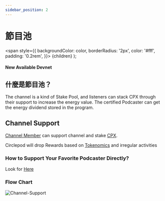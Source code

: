 ```yaml
---
sidebar_position: 2
---
```


# 節目池


  <span
    style={{
      backgroundColor: color,
      borderRadius: '2px',
      color: '#fff',
      padding: '0.2rem',
    }}>
    {children}
  </span>
);

#### New Available <Highlight color="#25c2a0">Devnet</Highlight>

## 什麼是節目池？

The channel is a kind of Stake Pool, and listeners can stack CPX through their support to increase the energy value. The certified Podcaster can get the energy dividend stored in the program.

## Channel Support

[Channel Member](/docs/channel/channel-member) can support channel and stake [CPX](/docs/tokenomics/intro).

Circlepod will drop Rewards based on [Tokenomics](/docs/tokenomics/intro) and irregular activities

### How to Support Your Favorite Podcaster Directly?

Look for [Here](/docs/channel/intro)


### Flow Chart
![Channel-Support](/img/channel/Channel-Support.svg)
